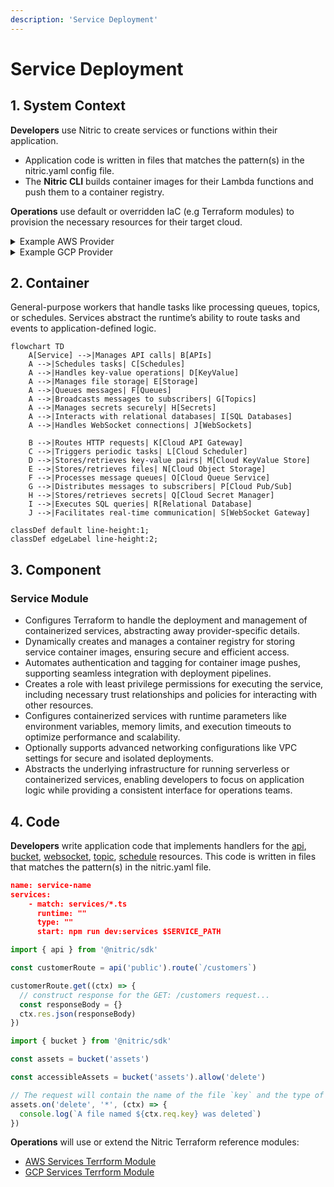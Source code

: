 ```yaml
---
description: 'Service Deployment'
---
```


# Service Deployment

## 1. System Context

**Developers** use Nitric to create services or functions within their application.

- Application code is written in files that matches the pattern(s) in the nitric.yaml config file.
- The **Nitric CLI** builds container images for their Lambda functions and push them to a container registry.

**Operations** use default or overridden IaC (e.g Terraform modules) to provision the necessary resources for their target cloud.

<details>
  <summary>Example AWS Provider</summary>

- **AWS ECR (Elastic Container Registry)** stores container images for Lambda functions.
- **AWS Lambda** runs serverless functions based on the container images.
- **AWS IAM** manages roles and policies for secure access to AWS resources.
- **Docker** or **Podman** is used to build and tag container images before pushing them to ECR.

```mermaid
flowchart TD
    Developer["Developer"]
    Operations["Operations"]
    App["nitric up"]
    ECR["AWS ECR<br>(Container Registry)"]
    Lambda["AWS Lambda<br>(Containerized Functions)"]
    IAM["AWS IAM"]
    Docker["Docker<br>(Image Building)"]

    Developer -->|Code| App
    App -->|Build & Push Image| Docker
    Docker -->|Push to| ECR
    Operations -->|Terraform| App

    App -->|Access ECR| IAM
    ECR -->|Provide Image| Lambda
    IAM -->|Manage Permissions| ECR

classDef default line-height:1;
classDef edgeLabel line-height:2;
```

</details>
<details>
  <summary>Example GCP Provider</summary>

- **Docker** builds and tags the image, which is then pushed to **Google Artifact Registry (GCR)**.
- **Google IAM** ensures secure access, with the appropriate permissions for the Cloud Run service and service accounts.
- The **Cloud Run** service will run based on the container image pulled from **GCR**.

```mermaid
flowchart TD
    Developer["Developer"]
    Operations["Operations"]
    App["nitric up"]
    GCR["Google Artifact Registry<br>(Container Registry)"]
    CloudRun["Google Cloud Run<br>(Containerized Functions)"]
    IAM["Google IAM"]
    Docker["Docker<br>(Image Building)"]

    Developer -->|Code| App
    App -->|Build & Push Image| Docker
    Docker -->|Push to| GCR
    Operations -->|Terraform| App

    App -->|Access GCR| IAM
    GCR -->|Provide Image| CloudRun
    IAM -->|Manage Permissions| CloudRun

classDef default line-height:1;
classDef edgeLabel line-height:2;
```

</details>

## 2. Container

General-purpose workers that handle tasks like processing queues, topics, or schedules. Services abstract the runtime’s ability to route tasks and events to application-defined logic.

```mermaid
flowchart TD
    A[Service] -->|Manages API calls| B[APIs]
    A -->|Schedules tasks| C[Schedules]
    A -->|Handles key-value operations| D[KeyValue]
    A -->|Manages file storage| E[Storage]
    A -->|Queues messages| F[Queues]
    A -->|Broadcasts messages to subscribers| G[Topics]
    A -->|Manages secrets securely| H[Secrets]
    A -->|Interacts with relational databases| I[SQL Databases]
    A -->|Handles WebSocket connections| J[WebSockets]

    B -->|Routes HTTP requests| K[Cloud API Gateway]
    C -->|Triggers periodic tasks| L[Cloud Scheduler]
    D -->|Stores/retrieves key-value pairs| M[Cloud KeyValue Store]
    E -->|Stores/retrieves files| N[Cloud Object Storage]
    F -->|Processes message queues| O[Cloud Queue Service]
    G -->|Distributes messages to subscribers| P[Cloud Pub/Sub]
    H -->|Stores/retrieves secrets| Q[Cloud Secret Manager]
    I -->|Executes SQL queries| R[Relational Database]
    J -->|Facilitates real-time communication| S[WebSocket Gateway]

classDef default line-height:1;
classDef edgeLabel line-height:2;
```

## 3. Component

### Service Module

- Configures Terraform to handle the deployment and management of containerized services, abstracting away provider-specific details.
- Dynamically creates and manages a container registry for storing service container images, ensuring secure and efficient access.
- Automates authentication and tagging for container image pushes, supporting seamless integration with deployment pipelines.
- Creates a role with least privilege permissions for executing the service, including necessary trust relationships and policies for interacting with other resources.
- Configures containerized services with runtime parameters like environment variables, memory limits, and execution timeouts to optimize performance and scalability.
- Optionally supports advanced networking configurations like VPC settings for secure and isolated deployments.
- Abstracts the underlying infrastructure for running serverless or containerized services, enabling developers to focus on application logic while providing a consistent interface for operations teams.

## 4. Code

**Developers** write application code that implements handlers for the [api](/apis), [bucket](/buckets), [websocket](/websockets), [topic](/topics), [schedule](/schedule) resources. This code is written in files that matches the pattern(s) in the nitric.yaml file.

```json
name: service-name
services:
    - match: services/*.ts
      runtime: ""
      type: ""
      start: npm run dev:services $SERVICE_PATH
```

```typescript
import { api } from '@nitric/sdk'

const customerRoute = api('public').route(`/customers`)

customerRoute.get((ctx) => {
  // construct response for the GET: /customers request...
  const responseBody = {}
  ctx.res.json(responseBody)
})
```

```typescript
import { bucket } from '@nitric/sdk'

const assets = bucket('assets')

const accessibleAssets = bucket('assets').allow('delete')

// The request will contain the name of the file `key` and the type of event `type`
assets.on('delete', '*', (ctx) => {
  console.log(`A file named ${ctx.req.key} was deleted`)
})
```

**Operations** will use or extend the Nitric Terraform reference modules:

- [AWS Services Terrform Module](https://github.com/nitrictech/nitric/blob/main/cloud/aws/deploytf/.nitric/modules/service/main.tf)
- [GCP Services Terrform Module](https://github.com/nitrictech/nitric/blob/main/cloud/gcp/deploytf/.nitric/modules/service/main.tf)
